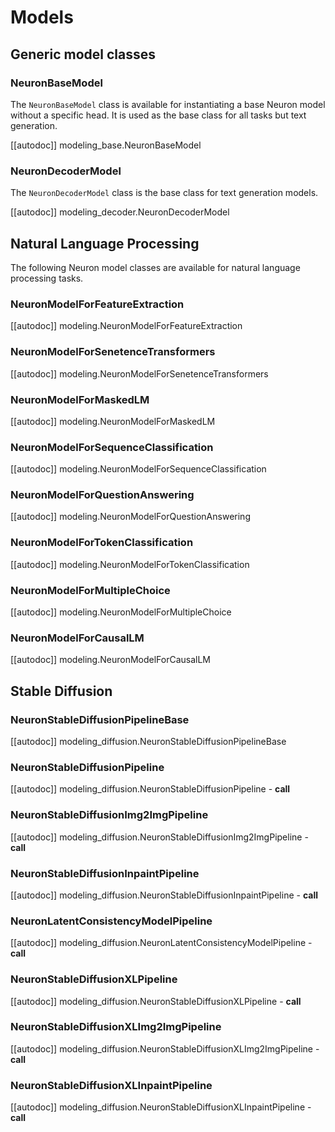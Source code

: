 <!---
Copyright 2023 The HuggingFace Team. All rights reserved.

Licensed under the Apache License, Version 2.0 (the "License");
you may not use this file except in compliance with the License.
You may obtain a copy of the License at

    http://www.apache.org/licenses/LICENSE-2.0

Unless required by applicable law or agreed to in writing, software
distributed under the License is distributed on an "AS IS" BASIS,
WITHOUT WARRANTIES OR CONDITIONS OF ANY KIND, either express or implied.
See the License for the specific language governing permissions and
limitations under the License.
-->

# Models

## Generic model classes

### NeuronBaseModel

The `NeuronBaseModel` class is available for instantiating a base Neuron model without a specific head.
It is used as the base class for all tasks but text generation.

[[autodoc]] modeling_base.NeuronBaseModel

### NeuronDecoderModel

The `NeuronDecoderModel` class is the base class for text generation models.

[[autodoc]] modeling_decoder.NeuronDecoderModel

## Natural Language Processing

The following Neuron model classes are available for natural language processing tasks.

### NeuronModelForFeatureExtraction

[[autodoc]] modeling.NeuronModelForFeatureExtraction

### NeuronModelForSenetenceTransformers

[[autodoc]] modeling.NeuronModelForSenetenceTransformers

### NeuronModelForMaskedLM

[[autodoc]] modeling.NeuronModelForMaskedLM

### NeuronModelForSequenceClassification

[[autodoc]] modeling.NeuronModelForSequenceClassification

### NeuronModelForQuestionAnswering

[[autodoc]] modeling.NeuronModelForQuestionAnswering

### NeuronModelForTokenClassification

[[autodoc]] modeling.NeuronModelForTokenClassification

### NeuronModelForMultipleChoice

[[autodoc]] modeling.NeuronModelForMultipleChoice

### NeuronModelForCausalLM

[[autodoc]] modeling.NeuronModelForCausalLM

## Stable Diffusion

### NeuronStableDiffusionPipelineBase

[[autodoc]] modeling_diffusion.NeuronStableDiffusionPipelineBase

### NeuronStableDiffusionPipeline

[[autodoc]] modeling_diffusion.NeuronStableDiffusionPipeline
    - __call__

### NeuronStableDiffusionImg2ImgPipeline

[[autodoc]] modeling_diffusion.NeuronStableDiffusionImg2ImgPipeline
    - __call__

### NeuronStableDiffusionInpaintPipeline

[[autodoc]] modeling_diffusion.NeuronStableDiffusionInpaintPipeline
    - __call__

### NeuronLatentConsistencyModelPipeline

[[autodoc]] modeling_diffusion.NeuronLatentConsistencyModelPipeline
    - __call__

### NeuronStableDiffusionXLPipeline

[[autodoc]] modeling_diffusion.NeuronStableDiffusionXLPipeline
    - __call__

### NeuronStableDiffusionXLImg2ImgPipeline
[[autodoc]] modeling_diffusion.NeuronStableDiffusionXLImg2ImgPipeline
    - __call__

### NeuronStableDiffusionXLInpaintPipeline
[[autodoc]] modeling_diffusion.NeuronStableDiffusionXLInpaintPipeline
    - __call__